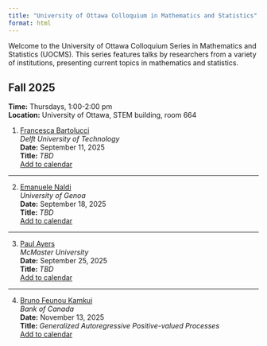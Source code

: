 ```yaml
---
title: "University of Ottawa Colloquium in Mathematics and Statistics"
format: html
---
```


Welcome to the University of Ottawa Colloquium Series in Mathematics and Statistics (UOCMS). This series features talks by researchers from a variety of institutions, presenting current topics in mathematics and statistics.

## Fall 2025  
**Time:** Thursdays, 1:00-2:00 pm  
**Location:** University of Ottawa, STEM building, room 664  

1. [Francesca Bartolucci](https://sites.google.com/view/bartoluccifrancesca)  
*Delft University of Technology*  
**Date:** September 11, 2025  
**Title:** _TBD_  
[Add to calendar](calendar/bartolucci_fall2025.ics)

---

2. [Emanuele Naldi](https://sites.google.com/view/emanuelenaldi/home-page)  
*University of Genoa*  
**Date:** September 18, 2025  
**Title:** _TBD_  
[Add to calendar](calendar/naldi_fall2025.ics)

---

3. [Paul Ayers](https://www.chemistry.mcmaster.ca/ayers/1_Paul/about.html)  
*McMaster University*  
**Date:** September 25, 2025  
**Title:** _TBD_  
[Add to calendar](calendar/ayers_fall2025.ics)

---

4. [Bruno Feunou Kamkui](https://sites.google.com/view/bruno-feunou/home)  
*Bank of Canada*  
**Date:** November 13, 2025  
**Title:** _Generalized Autoregressive Positive-valued Processes_  
[Add to calendar](calendar/kamkui_fall2025.ics)
